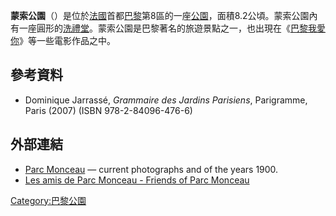'''蒙索公園'''（{{lang-fr|Parc Monceau}}）是位於[[法國|法國]]首都[[巴黎|巴黎]]第8區的一座[[公園|公園]]，面積8.2公頃。蒙索公園內有一座圓形的[[洗禮堂|洗禮堂]]。蒙索公園是巴黎著名的旅遊景點之一，也出現在《[[巴黎我愛你|巴黎我愛你]]》等一些電影作品之中。
==參考資料==
*Dominique Jarrassé, ''Grammaire des Jardins Parisiens'', Parigramme, Paris  (2007) (ISBN 978-2-84096-476-6)
==外部連結==
{{Commons|Parc Monceau|Parc Monceau}}
*[http://paris1900.lartnouveau.com/paris08/parc_monceau.htm Parc Monceau] — current photographs and of the years 1900.
*[http://www.parcmonceau.org/  Les amis de Parc Monceau - Friends of Parc Monceau]
{{Coord|48|52|46|N|2|18|33.22|E|region:FR_type:landmark|display=title}}
[[Category:巴黎公園|Category:巴黎公園]]
{{europe-stub}}